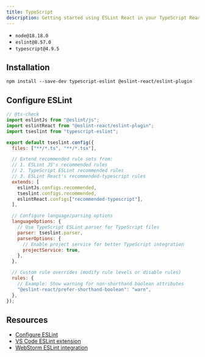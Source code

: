 ```yaml
---
title: TypeScript
description: Getting started using ESLint React in your TypeScript React project
---
```


<Callout type="info" title="This setup requires the following minimum versions:">

- `node@18.18.0`
- `eslint@8.57.0`
- `typescript@4.9.5`

</Callout>

## Installation

```package-install copy
npm install --save-dev typescript-eslint @eslint-react/eslint-plugin
```

## Configure ESLint

```js title="eslint.config.js"
// @ts-check
import eslintJs from "@eslint/js";
import eslintReact from "@eslint-react/eslint-plugin";
import tseslint from "typescript-eslint";

export default tseslint.config({
  files: ["**/*.ts", "**/*.tsx"],

  // Extend recommended rule sets from:
  // 1. ESLint JS's recommended rules
  // 2. TypeScript ESLint recommended rules
  // 3. ESLint React's recommended-typescript rules
  extends: [
    eslintJs.configs.recommended,
    tseslint.configs.recommended,
    eslintReact.configs["recommended-typescript"],
  ],

  // Configure language/parsing options
  languageOptions: {
    // Use TypeScript ESLint parser for TypeScript files
    parser: tseslint.parser,
    parserOptions: {
      // Enable project service for better TypeScript integration
      projectService: true,
    },
  },

  // Custom rule overrides (modify rule levels or disable rules)
  rules: {
    // Example: Show warning for non-shorthand boolean attributes
    "@eslint-react/prefer-shorthand-boolean": "warn",
  },
});
```

## Resources

- [Configure ESLint](https://eslint.org/docs/latest/use/configure/)
- [VS Code ESLint extension](https://marketplace.visualstudio.com/items?itemName=dbaeumer.vscode-eslint)
- [WebStorm ESLint integration](https://www.jetbrains.com/help/webstorm/eslint.html)
